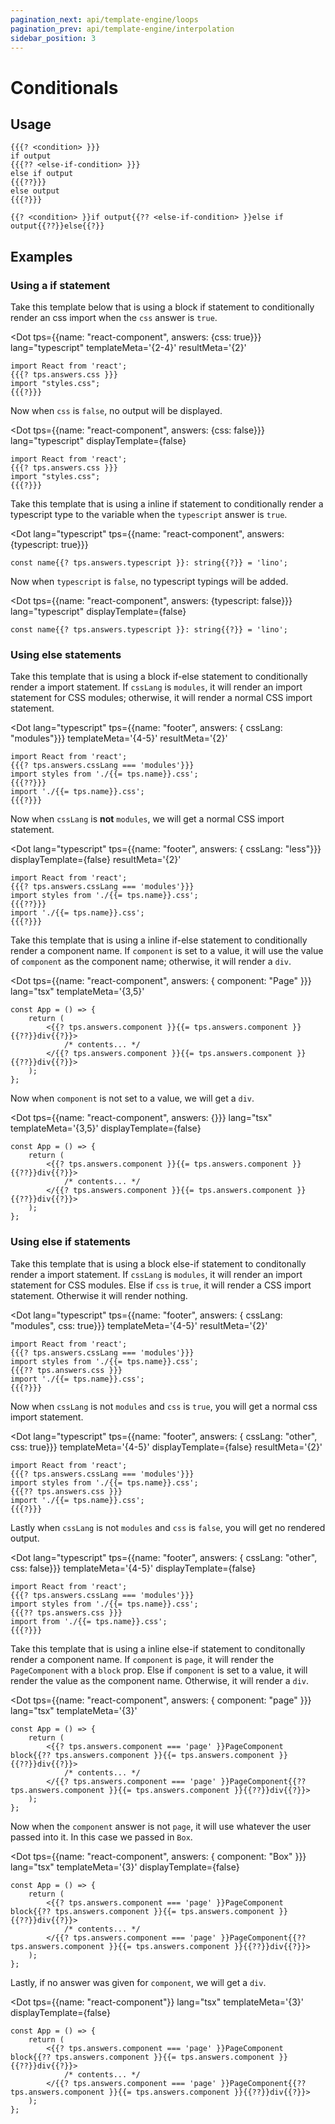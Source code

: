 ```yaml
---
pagination_next: api/template-engine/loops
pagination_prev: api/template-engine/interpolation
sidebar_position: 3
---
```



# Conditionals

## Usage

<Tabs>

<TabItem value="block" label="Block">

```text
{{{? <condition> }}}
if output
{{{?? <else-if-condition> }}}
else if output
{{{??}}}
else output
{{{?}}}
```

</TabItem>

<TabItem value="inline" label="Inline">

```text
{{? <condition> }}if output{{?? <else-if-condition> }}else if output{{??}}else{{?}}
```

</TabItem>
</Tabs>

## Examples

### Using a if statement

<Tabs>
<TabItem value="block" label="Block">

Take this template below that is using a block if statement to conditionally
render an css import when the `css` answer is `true`.

<Dot
    tps={{name: "react-component", answers: {css: true}}} 
    lang="typescript"
    templateMeta='{2-4}'
    resultMeta='{2}'
>

```text
import React from 'react';
{{{? tps.answers.css }}}
import "styles.css";
{{{?}}}
```

</Dot>

Now when `css` is `false`, no output will be displayed.

<Dot
    tps={{name: "react-component", answers: {css: false}}} 
    lang="typescript"
    displayTemplate={false}
>

```text
import React from 'react';
{{{? tps.answers.css }}}
import "styles.css";
{{{?}}}
```

</Dot>

</TabItem>

<TabItem value="inline" label="Inline">

Take this template that is using a inline if statement to conditionally render a
typescript type to the variable when the `typescript` answer is `true`.

<Dot 
    lang="typescript"
    tps={{name: "react-component", answers: {typescript: true}}}
>

```text
const name{{? tps.answers.typescript }}: string{{?}} = 'lino';
```

</Dot>

Now when `typescript` is `false`, no typescript typings will be added.

<Dot
    tps={{name: "react-component", answers: {typescript: false}}}
    lang="typescript"
    displayTemplate={false}
>

```text
const name{{? tps.answers.typescript }}: string{{?}} = 'lino';
```

</Dot>

</TabItem>
</Tabs>

### Using else statements

<Tabs>
<TabItem value="block" label="Block">

Take this template that is using a block if-else statement to conditionally
render a import statement. If `cssLang` is `modules`, it will render an import
statement for CSS modules; otherwise, it will render a normal CSS import
statement.

<Dot
    lang="typescript"
    tps={{name: "footer", answers: { cssLang: "modules"}}}
    templateMeta='{4-5}'
    resultMeta='{2}'
>

```text
import React from 'react';
{{{? tps.answers.cssLang === 'modules'}}}
import styles from './{{= tps.name}}.css';
{{{??}}}
import './{{= tps.name}}.css';
{{{?}}}
```

</Dot>

Now when `cssLang` is **not** `modules`, we will get a normal CSS import
statement.

<Dot
    lang="typescript"
    tps={{name: "footer", answers: { cssLang: "less"}}}
    displayTemplate={false}
    resultMeta='{2}'
>

```text
import React from 'react';
{{{? tps.answers.cssLang === 'modules'}}}
import styles from './{{= tps.name}}.css';
{{{??}}}
import './{{= tps.name}}.css';
{{{?}}}
```

</Dot>

</TabItem>

<TabItem value="inline" label="Inline">

Take this template that is using a inline if-else statement to conditionally
render a component name. If `component` is set to a value, it will use the value
of `component` as the component name; otherwise, it will render a `div`.

<Dot
    tps={{name: "react-component", answers: { component: "Page" }}}
    lang="tsx"
    templateMeta='{3,5}'
>

```text
const App = () => {
    return (
        <{{? tps.answers.component }}{{= tps.answers.component }}{{??}}div{{?}}>
            /* contents... */
        </{{? tps.answers.component }}{{= tps.answers.component }}{{??}}div{{?}}>
    );
};
```

</Dot>

Now when `component` is not set to a value, we will get a `div`.

<Dot
    tps={{name: "react-component", answers: {}}}
    lang="tsx"
    templateMeta='{3,5}'
    displayTemplate={false}
>

```text
const App = () => {
    return (
        <{{? tps.answers.component }}{{= tps.answers.component }}{{??}}div{{?}}>
            /* contents... */
        </{{? tps.answers.component }}{{= tps.answers.component }}{{??}}div{{?}}>
    );
};
```

</Dot>

</TabItem>
</Tabs>

### Using else if statements

<Tabs>
<TabItem value="block" label="Block">

Take this template that is using a block else-if statement to conditonally
render a import statement. If `cssLang` is `modules`, it will render an import
statement for CSS modules. Else if `css` is `true`, it will render a CSS import
statement. Otherwise it will render nothing.

<Dot
    lang="typescript" 
    tps={{name: "footer", answers: { cssLang: "modules", css: true}}}
    templateMeta='{4-5}'
    resultMeta='{2}'
>

```text
import React from 'react';
{{{? tps.answers.cssLang === 'modules'}}}
import styles from './{{= tps.name}}.css';
{{{?? tps.answers.css }}}
import './{{= tps.name}}.css';
{{{?}}}
```

</Dot>

Now when `cssLang` is not `modules` and `css` is `true`, you will get a normal
css import statement.

<Dot
    lang="typescript" 
    tps={{name: "footer", answers: { cssLang: "other", css: true}}}
    templateMeta='{4-5}'
    displayTemplate={false}
    resultMeta='{2}'
>

```text
import React from 'react';
{{{? tps.answers.cssLang === 'modules'}}}
import styles from './{{= tps.name}}.css';
{{{?? tps.answers.css }}}
import './{{= tps.name}}.css';
{{{?}}}
```

</Dot>

Lastly when `cssLang` is not `modules` and `css` is `false`, you will get no
rendered output.

<Dot
    lang="typescript" 
    tps={{name: "footer", answers: { cssLang: "other", css: false}}}
    templateMeta='{4-5}'
    displayTemplate={false}
>

```text
import React from 'react';
{{{? tps.answers.cssLang === 'modules'}}}
import styles from './{{= tps.name}}.css';
{{{?? tps.answers.css }}}
import from './{{= tps.name}}.css';
{{{?}}}
```

</Dot>

</TabItem>

<TabItem value="inline" label="Inline">

Take this template that is using a inline else-if statement to conditonally
render a component name. If `component` is `page`, it will render the
`PageComponent` with a `block` prop. Else if `component` is set to a value, it
will render the value as the component name. Otherwise, it will render a `div`.

<Dot
    tps={{name: "react-component", answers: { component: "page" }}}
    lang="tsx"
    templateMeta='{3}'
>

```text
const App = () => {
    return (
        <{{? tps.answers.component === 'page' }}PageComponent block{{?? tps.answers.component }}{{= tps.answers.component }}{{??}}div{{?}}>
            /* contents... */
        </{{? tps.answers.component === 'page' }}PageComponent{{?? tps.answers.component }}{{= tps.answers.component }}{{??}}div{{?}}>
    );
};
```

</Dot>

Now when the `component` answer is not `page`, it will use whatever the user
passed into it. In this case we passed in `Box`.

<Dot
    tps={{name: "react-component", answers: { component: "Box" }}}
    lang="tsx"
    templateMeta='{3}'
    displayTemplate={false}
>

```text
const App = () => {
    return (
        <{{? tps.answers.component === 'page' }}PageComponent block{{?? tps.answers.component }}{{= tps.answers.component }}{{??}}div{{?}}>
            /* contents... */
        </{{? tps.answers.component === 'page' }}PageComponent{{?? tps.answers.component }}{{= tps.answers.component }}{{??}}div{{?}}>
    );
};
```

</Dot>

Lastly, if no answer was given for `component`, we will get a `div`.

<Dot
    tps={{name: "react-component"}}
    lang="tsx"
    templateMeta='{3}'
    displayTemplate={false}
>

```text
const App = () => {
    return (
        <{{? tps.answers.component === 'page' }}PageComponent block{{?? tps.answers.component }}{{= tps.answers.component }}{{??}}div{{?}}>
            /* contents... */
        </{{? tps.answers.component === 'page' }}PageComponent{{?? tps.answers.component }}{{= tps.answers.component }}{{??}}div{{?}}>
    );
};
```

</Dot>

</TabItem>
</Tabs>
